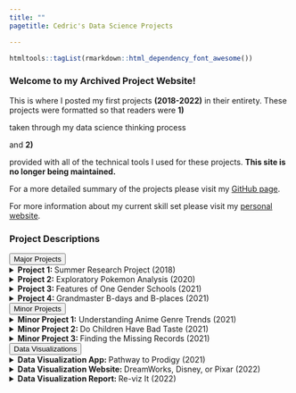 ```yaml
---
title: ""
pagetitle: Cedric's Data Science Projects

---
```


```r
htmltools::tagList(rmarkdown::html_dependency_font_awesome())
```

<div class= "main">

<div class = "article article2">

<div id = "line"></div>
<div class = "section section1">

### Welcome to my Archived Project Website! 

This is where I posted my first projects <b>(2018-2022)</b> in their entirety. These projects were formatted so that readers were  <b>1)</b> <p class = "reasons"> taken through my data science thinking process</p> and <b> 2)</b> <p class = "reasons">provided with all of the technical tools I used for these projects. <b>This site is no longer being maintained.</b></p> 


For a more detailed summary of the projects please visit my [GitHub page](https://github.com/larylc/Independent-Projects-).

For more information about my current skill set please visit my [personal website](https://cedriclary.netlify.app/).

</div>

<div id = "line"></div>


<div class = "section section2">
### Project Descriptions 

<div id= "menu1">
<div class= "dropdown dropdown1">
<button class= "drop-button">Major Projects</button>
<details>
<summary><b> Project 1: </b> Summer Research Project (2018) </summary>
<a href= "https://larylc.github.io/Independent-Projects-/Summer-Research-2018-Markdown.html">Investigated how movement affects forked fungus beetle social network position.</a> 
</details>
<details>
<summary><b> Project 2:</b> Exploratory Pokemon Analysis (2020) </summary>
<a href= "https://larylc.github.io/Independent-Projects-/pokemon-project-2020.html" >Explored data visualization using Pokemon gaming data.</a> 
</details>
<details>
<summary><b> Project 3: </b> Features of One Gender Schools (2021) </summary>
<a href= "https://larylc.github.io/Independent-Projects-/gendered_education_project_complete.html">Analyzed the key differences between co-ed colleges and single sex colleges.</a> 
</details>
<details>
<summary><b> Project 4: </b> Grandmaster B-days and B-places (2021) </summary>
<a href= "https://larylc.github.io/chess_bdays_bplaces/">Created original data set of chess grandmaster birth information using web-scraping tools and Wikipedia pages.</a> 
</details>

</div>

<div class= "dropdown dropdown2">
<button class= "drop-button">Minor Projects</button>
<details>
<summary><b> Minor Project 1:</b> Understanding Anime Genre Trends (2021) </summary>
<a href= "https://loganlary.shinyapps.io/anime1_030521/?_ga=2.199251374.1633841057.1615147342-569369622.1613318148">Examined popularity of anime genres. </a> 
</details>

<details>
<summary><b> Minor Project 2: </b> Do Children Have Bad Taste (2021) </summary>
<a href= "https://larylc.github.io/Independent-Projects-/tvanalysis.html">Explored how tv show ratings differ across age categories.</a> 
</details>

<details>
<summary><b> Minor Project 3: </b> Finding the Missing Records (2021) </summary>
<a href= "https://larylc.github.io/Independent-Projects-/missing_chess_records.html">Created original data set of chess grandmaster rating histories before the year 2000.</a> 
</details>
</div>


<div class= "dropdown dropdown3">
<button class= "drop-button">Data Visualizations</button>
<details>
<summary><b> Data Visualization App: </b> Pathway to Prodigy (2021) </summary>
<a href= "https://loganlary.shinyapps.io/prodigies_app/?_ga=2.15136438.103236738.1633010249-569369622.1613318148">Used original chess prodigy data set to create app that compares the rating trajectories of chess players over age ranges.</a> 
</details>

<details>
<summary><b> Data Visualization Website: </b> DreamWorks, Disney, or Pixar (2022) </summary>
<a href= "https://larylc.github.io/Independent-Projects-/dreamworks_disney_pixar.html">Used IMDB and Wikipedia data to analyze differences between animation studio movies.</a> 
</details>



<details>
<summary><b> Data Visualization Report: </b> Re-viz It (2022) </summary>
<a href= "https://larylc.github.io/Independent-Projects-/reviz_it.html">Redesigned old graphs using best data visualization best practices.</a> 
</details>

</div>
</div>
</div>









</div>
</div>


